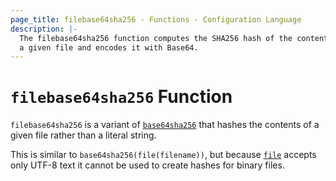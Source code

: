 ```yaml
---
page_title: filebase64sha256 - Functions - Configuration Language
description: |-
  The filebase64sha256 function computes the SHA256 hash of the contents of
  a given file and encodes it with Base64.
---
```


# `filebase64sha256` Function

`filebase64sha256` is a variant of [`base64sha256`](/terraform/language/reference/functions/base64sha256)
that hashes the contents of a given file rather than a literal string.

This is similar to `base64sha256(file(filename))`, but
because [`file`](/terraform/language/reference/functions/file) accepts only UTF-8 text it cannot be used to
create hashes for binary files.
